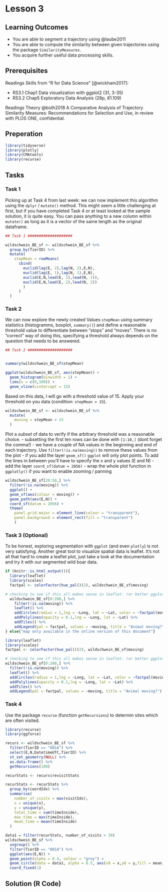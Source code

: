 # Lesson 3
<!-- Stops and moves -->
<!-- Trajectory segmentation -->
<!-- Similarity measures and clustering -->

## Learning Outcomes
+ You are able to segment a trajectory using @laube2011
+ You are able to compute the similarity between given trajectories using the package `SimilarityMeasures.`
+ You acquire further useful data processing skills.
<!-- Todo: passt das noch? -->

## Prerequisites
Readings Skills from "R for Data Science" [@wickham2017]:

+ RS3.1 Chap1 Data visualization with ggplot2 (31, 3-35)
+ RS3.2 Chap5 Exploratory Data Analysis (28p, 81.109)

Readings Theory
@both2018 A Comparative Analysis of Trajectory Similarity Measures: Recommendations for Selection and Use, in review with PLOS ONE, confidential.
<!-- ToDO: get update on the package similarity measures -->

## Preperation

```r
library(tidyverse)
library(plotly)
library(CMAtools)
library(recurse)
```


## Tasks

### Task 1

Picking up at Task 4 from last week: we can now implement this algorithm using the `dplyr` / `mutate()` method. This might seem a little challenging at first, but if you have completed Task 4 or at least looked at the sample solution, it is quite easy. You can pass anything to a new column within `mutate()` as long as it is a vector of the same length as the original dataframe. 

```r

## Task 1 ####################

wildschwein_BE_sf <- wildschwein_BE_sf %>%
  group_by(TierID) %>%
  mutate(
    stepMean = rowMeans(
      cbind(
        euclid(lag(E, 2),lag(N, 2),E,N),
        euclid(lag(E, 1),lag(N, 1),E,N),
        euclid(E,N,lead(E, 1),lead(N, 1)),
        euclid(E,N,lead(E, 2),lead(N, 2))
        )
      )
  )
```


### Task 2

We can now explore the newly created Values `stepMean` using summary statistics (histogramms, boxplot, `summary()`) and define a reasonable threshold value to differentiate between "stops" and "moves". There is no "correct" way of doing this, specifying a threshold always depends on the question that needs to be answered. 

```r
## Task 2 ####################


summary(wildschwein_BE_sf$stepMean)

ggplot(wildschwein_BE_sf, aes(stepMean)) +
  geom_histogram(binwidth = 1) +
  lims(x = c(0,100)) +
  geom_vline(xintercept = 15)

```


Based on this data, I will go with a threshold value of 15. Apply your threshold on you data (condition: `stepMean > 15`).

```r

wildschwein_BE_sf <- wildschwein_BE_sf %>%
  mutate(
    moving = stepMean > 15
  )

```

Plot a *subset* of data to verify if the arbitrary threshold was a reasonable choice. 
- subsetting the first ten rows can be done with `[1:10,]` (dont forget the comma!)
- we have a couple of NA values in the beginning and end of each trajectory. Use `filter(!is.na(moving))` to remove these values from the plot
- if you add the layer `geom_sf()` `ggplot` will only plot points. To add the lines in between you'll have to specify the x and y values (E and N)
- add the layer `coord_sf(datum = 2056)`
- wrap the whole plot function in `ggplotly()` if you want to enable zooming / panning

```r
wildschwein_BE_sf[20:50,] %>%
  filter(!is.na(moving)) %>%
  ggplot() +
  geom_sf(aes(colour = moving)) +
  geom_path(aes(E,N)) +
  coord_sf(datum = 2056) +
  theme(
    panel.grid.major = element_line(colour = "transparent"),
    panel.background = element_rect(fill = "transparent")
    ) 

```


### Task 3 (Optional)

To be honest, exploring segmentation with `ggplot` (and even `plotly`) is not very satisfying. Another great tool to visualize spatial data is leaflet. It's not all that hard to create a leaflet plot, just take a look at the documentation and try it with our segmented wild boar data. 

```r

if (knitr::is_html_output()){
  library(leaflet)
  library(scales)
  factpal <- colorFactor(hue_pal()(2), wildschwein_BE_sf$moving)

# checking to see if this all makes sense in leaflet: (or better ggplot?)
  wildschwein_BE_sf[0:200,] %>%
    filter(!is.na(moving)) %>%
    leaflet() %>%
    addCircles(radius = 1,lng = ~Long, lat = ~Lat, color = ~factpal(moving)) %>%
    addPolylines(opacity = 0.1,lng = ~Long, lat = ~Lat) %>%
    addTiles() %>%
    addLegend(pal = factpal, values = ~moving, title = "Animal moving?")
} else{"map only available in the online version of this document"}
```


```r
library(leaflet)
library(scales)
factpal <- colorFactor(hue_pal()(2), wildschwein_BE_sf$moving)

# checking to see if this all makes sense in leaflet: (or better ggplot?)
wildschwein_BE_sf[0:200,] %>%
  filter(!is.na(moving)) %>%
  leaflet() %>%
  addCircles(radius = 1,lng = ~Long, lat = ~Lat, color = ~factpal(moving)) %>%
  addPolylines(opacity = 0.1,lng = ~Long, lat = ~Lat) %>%
  addTiles() %>%
  addLegend(pal = factpal, values = ~moving, title = "Animal moving?")
```


### Task 4

Use the package `recurse` (function `getRecursions`) to determin sites which are often visited. 
<!-- Todo: either extend this task or use this as a possible challange for the individual topics and replace this with similarity measures  -->


```r

library(recurse)
library(ggforce)

recurs <- wildschwein_BE_sf %>% 
  filter(TierID == "001A") %>%
  select(E,N,DatetimeUTC,TierID) %>%
  st_set_geometry(NULL) %>%
  as.data.frame() %>%
  getRecursions(100)

recurStats <- recurs$revisitStats

recurStats <- recurStats %>%
  group_by(coordIdx) %>%
  summarise(
    number_of_visits = max(visitIdx),
    x = unique(x),
    y = unique(y),
    total_time = sum(timeInside),
    max_time = max(timeInside),
    mean_time = mean(timeInside)
  )

data1 = filter(recurStats, number_of_visits > 30)
wildschwein_BE_sf %>%
  ungroup() %>%
  filter(TierID == "001A") %>%
  ggplot(aes(E,N)) +
  geom_point(alpha = 0.4, colour = "grey") +
  geom_circle(data = data1, alpha = 0.5, aes(x0 = x,y0 = y,fill = mean_time,r = 100),inherit.aes = F) +
  coord_fixed(1)

```



## Solution (R Code)

```r
```